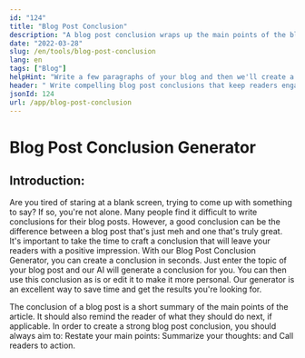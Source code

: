```yaml
---
id: "124"
title: "Blog Post Conclusion"
description: "A blog post conclusion wraps up the main points of the blog post and provides a brief summary of what the reader has learned."
date: "2022-03-28"
slug: /en/tools/blog-post-conclusion
lang: en
tags: ["Blog"]
helpHint: "Write a few paragraphs of your blog and then we'll create a conclusion of the blog post based on that."
header: " Write compelling blog post conclusions that keep readers engaged."
jsonId: 124
url: /app/blog-post-conclusion
---
```


# Blog Post Conclusion Generator

## Introduction:

Are you tired of staring at a blank screen, trying to come up with something to say? If so, you're not alone. Many people find it difficult to write conclusions for their blog posts. However, a good conclusion can be the difference between a blog post that's just meh and one that's truly great. It's important to take the time to craft a conclusion that will leave your readers with a positive impression. With our Blog Post Conclusion Generator, you can create a conclusion in seconds. Just enter the topic of your blog post and our AI will generate a conclusion for you. You can then use this conclusion as is or edit it to make it more personal. Our generator is an excellent way to save time and get the results you're looking for.

The conclusion of a blog post is a short summary of the main points of the article. It should also remind the reader of what they should do next, if applicable. In order to create a strong blog post conclusion, you should always aim to:
Restate your main points: Summarize your thoughts: and Call readers to action.
